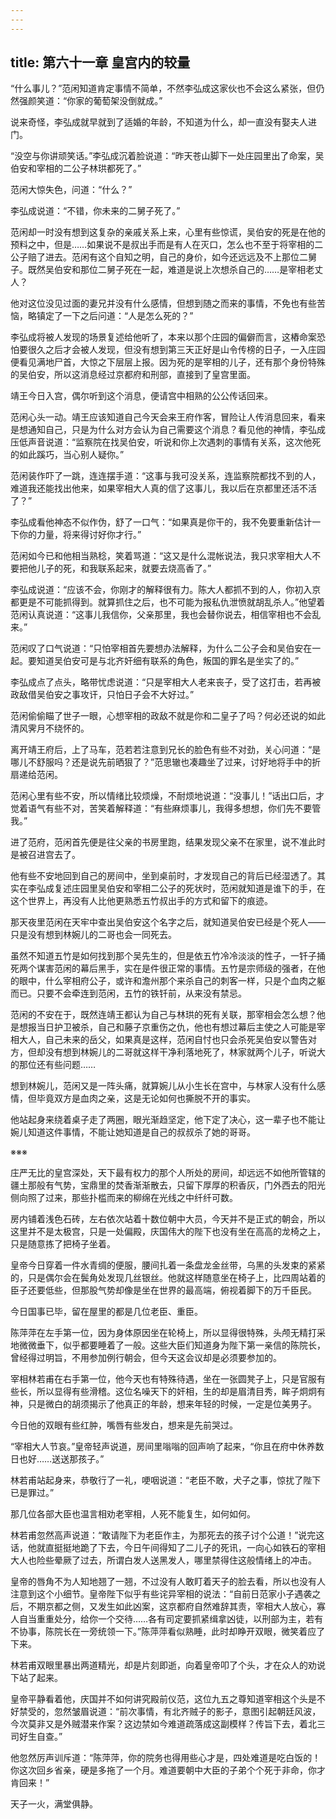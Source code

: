 ```yaml
---
---
---
```

title: 第六十一章 皇宫内的较量
---




“什么事儿？”范闲知道肯定事情不简单，不然李弘成这家伙也不会这么紧张，但仍然强颜笑道：“你家的葡萄架没倒就成。”

说来奇怪，李弘成就早就到了适婚的年龄，不知道为什么，却一直没有娶夫人进门。

“没空与你讲顽笑话。”李弘成沉着脸说道：“昨天苍山脚下一处庄园里出了命案，吴伯安和宰相的二公子林珙都死了。”

范闲大惊失色，问道：“什么？”

李弘成说道：“不错，你未来的二舅子死了。”

范闲却一时没有想到这复杂的亲戚关系上来，心里有些惊谎，吴伯安的死是在他的预料之中，但是……如果说不是叔出手而是有人在灭口，怎么也不至于将宰相的二公子赔了进去。范闲有这个自知之明，自己的身价，如今还远远及不上那位二舅子。既然吴伯安和那位二舅子死在一起，难道是说上次想杀自己的……是宰相老丈人？

他对这位没见过面的妻兄并没有什么感情，但想到随之而来的事情，不免也有些苦恼，略镇定了一下之后问道：“人是怎么死的？”

李弘成将被人发现的场景复述给他听了，本来以那个庄园的偏僻而言，这樁命案恐怕要很久之后才会被人发现，但没有想到第三天正好是山令传榜的日子，一入庄园便看见满地尸首，大惊之下层层上报。因为死的是宰相的儿子，还有那个身份特殊的吴伯安，所以这消息经过京都府和刑部，直接到了皇宫里面。

靖王今日入宫，偶尔听到这个消息，便请宫中相熟的公公传话回来。

范闲心头一动。靖王应该知道自己今天会来王府作客，冒险让人传消息回来，看来是想通知自己，只是为什么对方会认为自己需要这个消息？看见他的神情，李弘成压低声音说道：“监察院在找吴伯安，听说和你上次遇刺的事情有关系，这次他死的如此蹊巧，当心别人疑你。”

范闲装作吓了一跳，连连摆手道：“这事与我可没关系，连监察院都找不到的人，难道我还能找出他来，如果宰相大人真的信了这事儿，我以后在京都里还活不活了？”

李弘成看他神态不似作伪，舒了一口气：“如果真是你干的，我不免要重新估计一下你的力量，将来得讨好你才行。”

范闲如今已和他相当熟稔，笑着骂道：“这又是什么混帐说法，我只求宰相大人不要把他儿子的死，和我联系起来，就要去烧高香了。”

李弘成说道：“应该不会，你刚才的解释很有力。陈大人都抓不到的人，你初入京都更是不可能抓得到。就算抓住之后，也不可能为报私仇泄愤就胡乱杀人。”他望着范闲认真说道：“这事儿我信你，父亲那里，我也会替你说去，相信宰相也不会乱来。”

范闲叹了口气说道：“只怕宰相首先要想办法解释，为什么二公子会和吴伯安在一起。要知道吴伯安可是与北齐奸细有联系的角色，叛国的罪名是坐实了的。”

李弘成点了点头，略带忧虑说道：“只是宰相大人老来丧子，受了这打击，若再被政敌借吴伯安之事攻讦，只怕日子会不大好过。”

范闲偷偷瞄了世子一眼，心想宰相的政敌不就是你和二皇子了吗？何必还说的如此清风霁月不绕怀的。

离开靖王府后，上了马车，范若若注意到兄长的脸色有些不对劲，关心问道：“是哪儿不舒服吗？还是说先前晒狠了？”范思辙也凑趣坐了过来，讨好地将手中的折扇递给范闲。

范闲心里有些不安，所以情绪比较烦燥，不耐烦地说道：“没事儿！”话出口后，才觉着语气有些不对，苦笑着解释道：“有些麻烦事儿，我得多想想，你们先不要管我。”

进了范府，范闲首先便是往父亲的书房里跑，结果发现父亲不在家里，说不准此时是被召进宫去了。

他有些不安地回到自己的房间中，坐到桌前时，才发现自己的背后已经湿透了。其实在李弘成复述庄园里吴伯安和宰相二公子的死状时，范闲就知道是谁下的手，在这个世界上，再没有人比他更熟悉五竹叔出手的方式和留下的痕迹。

那天夜里范闲在天牢中查出吴伯安这个名字之后，就知道吴伯安已经是个死人——只是没有想到林婉儿的二哥也会一同死去。

虽然不知道五竹是如何找到那个吴先生的，但是依五竹冷冷淡淡的性子，一钎子捅死两个谋害范闲的幕后黑手，实在是件很正常的事情。五竹是宗师级的强者，在他的眼中，什么宰相府公子，或许和澹州那个来杀自己的刺客一样，只是个血肉之躯而已。只要不会牵连到范闲，五竹的铁钎前，从来没有禁忌。

范闲的不安在于，既然连靖王都认为自己与林珙的死有关联，那宰相会怎么想？他是想报当日护卫被杀，自己和藤子京重伤之仇，他也有想过幕后主使之人可能是宰相大人，自己未来的岳父，如果真是这样，范闲自忖也只会杀死吴伯安以警告对方，但却没有想到林婉儿的二哥就这样干净利落地死了，林家就两个儿子，听说大的那位还有些问题……

想到林婉儿，范闲又是一阵头痛，就算婉儿从小生长在宫中，与林家人没有什么感情，但毕竟双方是血肉之亲，这是无论如何也撕脱不开的事实。

他站起身来绕着桌子走了两圈，眼光渐趋坚定，他下定了决心，这一辈子也不能让婉儿知道这件事情，不能让她知道是自己的叔叔杀了她的哥哥。

※※※

庄严无比的皇宫深处，天下最有权力的那个人所处的房间，却远远不如他所管辖的疆土那般有气势，宝鼎里的焚香渐渐散去，只留下厚厚的积香灰，门外西去的阳光侧向照了过来，那些扑槛而来的柳绵在光线之中纤纤可数。

房内铺着浅色石砖，左右依次站着十数位朝中大员，今天并不是正式的朝会，所以这里并不是太极宫，只是一处偏殿，庆国伟大的陛下也没有坐在高高的龙椅之上，只是随意拣了把椅子坐着。

皇帝今日穿着一件水青绸的便服，腰间扎着一条盘龙金丝带，乌黑的头发束的紧紧的，只是偶尔会在鬓角处发现几丝银丝。他就这样随意坐在椅子上，比四周站着的臣子还要低些，但那股气势却像是坐在世界的最高端，俯视着脚下的万千臣民。

今日国事已毕，留在屋里的都是几位老臣、重臣。

陈萍萍在左手第一位，因为身体原因坐在轮椅上，所以显得很特殊，头颅无精打采地微微垂下，似乎都要睡着了一般。这些大臣们知道身为陛下第一亲信的陈院长，曾经得过明旨，不用参加例行朝会，但今天这会议却是必须要参加的。

宰相林若甫在右手第一位，他今天也有特殊待遇，坐在一张圆凳子上，只是官服有些长，所以显得有些滑稽。这位名噪天下的奸相，生的却是眉清目秀，眸子炯炯有神，只是微白的胡须揭示了他真正的年龄，想来年轻的时候，一定是位美男子。

今日他的双眼有些红肿，嘴唇有些发白，想来是先前哭过。

“宰相大人节哀。”皇帝轻声说道，房间里嗡嗡的回声响了起来，“你且在府中休养数日也好……送送那孩子。”

林若甫站起身来，恭敬行了一礼，哽咽说道：“老臣不敢，犬子之事，惊扰了陛下已是罪过。”

那几位各部大臣也温言相劝老宰相，人死不能复生，如何如何。

林若甫忽然高声说道：“敢请陛下为老臣作主，为那死去的孩子讨个公道！”说完这话，他就直挺挺地跪了下去，今日午间得知了二儿子的死讯，一向心如铁石的宰相大人也险些晕厥了过去，所谓白发人送黑发人，哪里禁得住这般情绪上的冲击。

皇帝的唇角不为人知地翘了一翘，不过没有人敢盯着天子的脸去看，所以也没有人注意到这个小细节。皇帝陛下似乎有些诧异宰相的说法：“自前日范家小子遇袭之后，不期京都之侧，又发生如此凶案，这京都府自然难辞其责，宰相大人放心，寡人自当重重处分，给你一个交待……各有司定要抓紧缉拿凶徒，以刑部为主，若有不协事，陈院长在一旁统领一下。”陈萍萍看似熟睡，此时却睁开双眼，微笑着应了下来。

林若甫双眼里暴出两道精光，却是片刻即逝，向着皇帝叩了个头，才在众人的劝说下站了起来。

皇帝平静看着他，庆国并不如何讲究殿前仪范，这位九五之尊知道宰相这个头是不好禁受的，忽然皱眉说道：“前次事情，有北齐贼子的影子，意图引起朝廷风波，今次莫非又是外贼潜来作案？这边禁如今难道疏落成这副模样？传旨下去，着北三司好生自查。”

他忽然厉声训斥道：“陈萍萍，你的院务也得用些心才是，四处难道是吃白饭的！你这次回乡省亲，硬是多拖了一个月。难道要朝中大臣的子弟个个死于非命，你才肯回来！”

天子一火，满堂俱静。